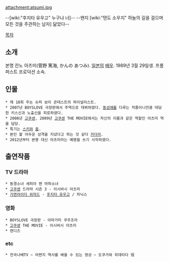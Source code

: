 attachment:atsumi.jpg

--[wiki:"후지타 유우고" 누구냐 너]--
--왠지 [wiki:"텐도 소우지" 하늘의 길을 걸으며 모든 것을 주관하는 남자] 닮았다--

[[목차]]

== 소개 ==
본명 칸노 아츠미(菅野 篤海, かんの あつみ). [[일본]]의 [[배우]]. 1989년 3월 29일생. 프롬 퍼스트 프로덕션 소속.

== 인물 ==
 * 제 18회 주논 슈퍼 보이 콘테스트의 파이널리스트.
 * 2007년 BOYSLOVE 극장판에서 주역으로 데뷔하였다. [[동성애]]를 다루는 작품이니만큼 대담한 키스신과 노출신을 피로하였다.
 * 2008년 [[고쿠센]], 2009년 [[고쿠센]] THE MOVIE에서는 자신의 이름과 같은 역할인 아츠미 역을 담당.
 * 특기는 [[스키]]와 [[춤]].
 * 본인 왈 어두운 성격을 지녔다고 하는 것 같다 [[카더라]].
 * 2012년부터 본명 대신 아츠미라는 예명을 쓰기 시작하였다.

== 출연작품 ==
=== TV 드라마 ===
 * 동경소녀 세피아 편 마파소녀
 * [[고쿠센]] 드라마 시즌 3 - 이시바시 아츠미
 * [[가면라이더 위자드]] - [[후지타 유우고]] / 피닉스

=== 영화 ===
 * BOYSLOVE 극장판 - 아마가미 쿠우조라
 * [[고쿠센]] THE MOVIE - 이시바시 아츠미
 * 랜디즈

=== etc ===
 * 전국나베TV ~ 어쩐지 역사를 배울 수 있는 영상 ~ 도쿠가와 히데타다 役
